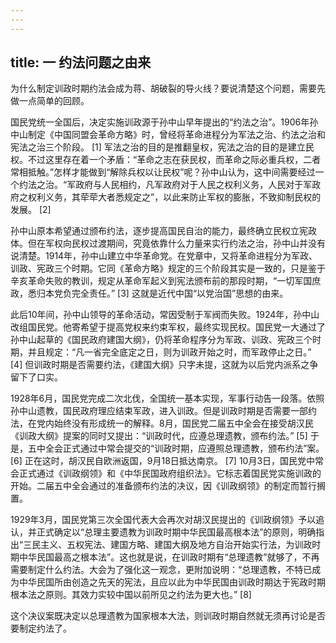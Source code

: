 ```yaml
---
---
---
```

title: 一 约法问题之由来
---




为什么制定训政时期约法会成为蒋、胡破裂的导火线？要说清楚这个问题，需要先做一点简单的回顾。

国民党统一全国后，决定实施训政源于孙中山早年提出的“约法之治”。1906年孙中山制定《中国同盟会革命方略》时，曾经将革命进程分为军法之治、约法之治和宪法之治三个阶段。 [1] 军法之治的目的是推翻皇权，宪法之治的目的是建立民权。不过这里存在着一个矛盾：“革命之志在获民权，而革命之际必重兵权，二者常相抵触。”怎样才能做到“解除兵权以让民权”呢？孙中山认为，这中间需要经过一个约法之治。“军政府与人民相约，凡军政府对于人民之权利义务，人民对于军政府之权利义务，其荦荦大者悉规定之”，以此来防止军权的膨胀，不致抑制民权的发展。 [2]

孙中山原本希望通过颁布约法，逐步提高国民自治的能力，最终确立民权立宪政体。但在军权向民权过渡期间，究竟依靠什么力量来实行约法之治，孙中山并没有说清楚。1914年，孙中山建立中华革命党。在党章中，又将革命进程分为军政、训政、宪政三个时期。它同《革命方略》规定的三个阶段其实是一致的，只是鉴于辛亥革命失败的教训，规定从革命军起义到宪法颁布前的那段时期，“一切军国庶政，悉归本党负完全责任。” [3] 这就是近代中国“以党治国”思想的由来。

此后10年间，孙中山领导的革命活动，常因受制于军阀而失败。1924年，孙中山改组国民党。他寄希望于提高党权来约束军权，最终实现民权。国民党一大通过了孙中山起草的《国民政府建国大纲》，仍将革命程序分为军政、训政、宪政三个时期，并且规定：“凡一省完全底定之日，则为训政开始之时，而军政停止之日。” [4] 但训政时期是否需要约法，《建国大纲》只字未提，这就为以后党内派系之争留下了口实。

1928年6月，国民党完成二次北伐，全国统一基本实现，军事行动告一段落。依照孙中山遗教，国民政府理应结束军政，进入训政。但是训政时期是否需要一部约法，在党内始终没有形成统一的解释。8月，国民党二届五中全会在接受胡汉民《训政大纲》提案的同时又提出：“训政时代，应遵总理遗教，颁布约法。” [5] 于是，五中全会正式通过中常会提交的“训政时期，应遵照总理遗教，颁布约法”案。 [6] 正在这时，胡汉民自欧洲返国，9月18日抵达南京。 [7] 10月3日，国民党中常会正式通过《训政纲领》和《中华民国政府组织法》。它标志着国民党实施训政的开始。二届五中全会通过的准备颁布约法的决议，因《训政纲领》的制定而暂行搁置。

1929年3月，国民党第三次全国代表大会再次对胡汉民提出的《训政纲领》予以追认，并正式确定以“总理主要遗教为训政时期中华民国最高根本法”的原则，明确指出“三民主义、五权宪法、建国方略、建国大纲及地方自治开始实行法，为训政时期中华民国最高之根本法”。这也就是说，在训政时期有“总理遗教”就够了，不再需要制定什么约法。大会为了强化这一观念，更附加说明：“总理遗教，不特已成为中华民国所由创造之先天的宪法，且应以此为中华民国由训政时期达于宪政时期根本法之原则。其效力实较中国以前所见之约法为更大也。” [8]

这个决议案既决定以总理遗教为国家根本大法，则训政时期自然就无须再讨论是否要制定约法了。